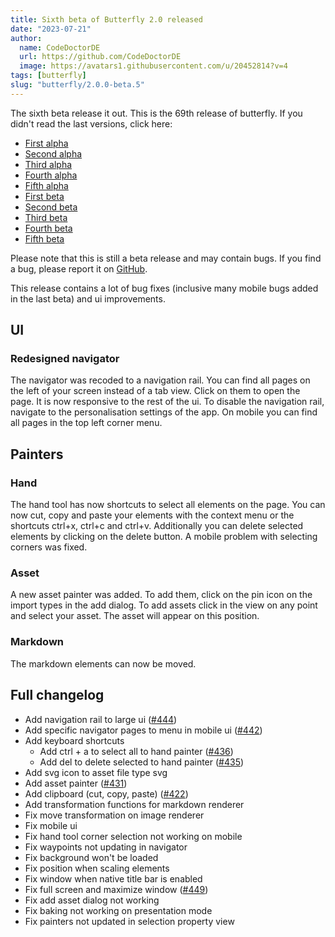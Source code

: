 ```yaml
---
title: Sixth beta of Butterfly 2.0 released
date: "2023-07-21"
author:
  name: CodeDoctorDE
  url: https://github.com/CodeDoctorDE
  image: https://avatars1.githubusercontent.com/u/20452814?v=4
tags: [butterfly]
slug: "butterfly/2.0.0-beta.5"
---
```


The sixth beta release it out. This is the 69th release of butterfly. If you didn't read the last versions, click here:

- [First alpha](/butterfly/2.0.0-alpha.0)
- [Second alpha](/butterfly/2.0.0-alpha.1)
- [Third alpha](/butterfly/2.0.0-alpha.2)
- [Fourth alpha](/butterfly/2.0.0-alpha.3)
- [Fifth alpha](/butterfly/2.0.0-alpha.4)
- [First beta](/butterfly/2.0.0-beta.0)
- [Second beta](/butterfly/2.0.0-beta.1)
- [Third beta](/butterfly/2.0.0-beta.2)
- [Fourth beta](/butterfly/2.0.0-beta.3)
- [Fifth beta](/butterfly/2.0.0-beta.4)

Please note that this is still a beta release and may contain bugs. If you find a bug, please report it on [GitHub](https://linwood.dev/butterfly/report).

This release contains a lot of bug fixes (inclusive many mobile bugs added in the last beta) and ui improvements.

## UI

### Redesigned navigator

The navigator was recoded to a navigation rail.
You can find all pages on the left of your screen instead of a tab view. Click on them to open the page.
It is now responsive to the rest of the ui. To disable the navigation rail, navigate to the personalisation settings of the app.
On mobile you can find all pages in the top left corner menu.


## Painters

### Hand

The hand tool has now shortcuts to select all elements on the page.
You can now cut, copy and paste your elements with the context menu or the shortcuts ctrl+x, ctrl+c and ctrl+v.
Additionally you can delete selected elements by clicking on the delete button.
A mobile problem with selecting corners was fixed.

### Asset

A new asset painter was added. To add them, click on the pin icon on the import types in the add dialog.
To add assets click in the view on any point and select your asset. The asset will appear on this position.

### Markdown

The markdown elements can now be moved.

## Full changelog
* Add navigation rail to large ui ([#444](https://github.com/LinwoodDev/Butterfly/issues/444))
* Add specific navigator pages to menu in mobile ui ([#442](https://github.com/LinwoodDev/Butterfly/issues/442))
* Add keyboard shortcuts
  * Add ctrl + a to select all to hand painter ([#436](https://github.com/LinwoodDev/Butterfly/issues/436))
  * Add del to delete selected to hand painter ([#435](https://github.com/LinwoodDev/Butterfly/issues/435))
* Add svg icon to asset file type svg
* Add asset painter ([#431](https://github.com/LinwoodDev/Butterfly/issues/431))
* Add clipboard (cut, copy, paste) ([#422](https://github.com/LinwoodDev/Butterfly/issues/422))
* Add transformation functions for markdown renderer
* Fix move transformation on image renderer
* Fix mobile ui
* Fix hand tool corner selection not working on mobile
* Fix waypoints not updating in navigator
* Fix background won't be loaded
* Fix position when scaling elements
* Fix window when native title bar is enabled
* Fix full screen and maximize window ([#449](https://github.com/LinwoodDev/Butterfly/issues/449))
* Fix add asset dialog not working
* Fix baking not working on presentation mode
* Fix painters not updated in selection property view
